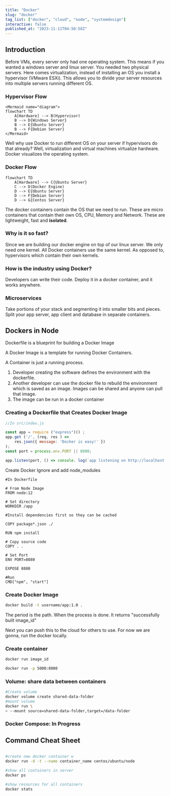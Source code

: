 ```yaml
---
title: "Docker"
slug: "docker"
tag_list: ["docker", "cloud", "node", "systemdesign"]
interactive: false
published_at: "2023-11-11T04:50:58Z"
---
```


## Introduction

Before VMs, every server only had one operating system. This means if you wanted a windows server and linux server. You needed two physical servers. Here comes virtualization, instead of installing an OS you install a hypervisor (VMware ESXi). This allows you to divide your server resources into multiple servers running different OS.

### Hypervisor Flow

```mermaid
<Mermaid name="diagram">
flowchart TD
    A[Hardware] --> B(Hypervisor)
    B --> D{Windows Server}
    B --> E{Ubuntu Server}
    B --> F{Debian Server}
</Mermaid>
```

Well why use Docker to run different OS on your server if hypervisors do that already? Well, virtualization and virtual machines virtualize hardware. Docker visualizes the operating system.

### Docker Flow

```mermaid
flowchart TD
    A[Hardware] --> C{Ubuntu Server}
    C --> D(Docker Engine)
    D --> E{Ubuntu Server}
    D --> F{Debian Server}
    D --> G{Centos Server}
```

The docker containers contain the OS that we need to run. These are micro containers that contain their own OS, CPU, Memory and Network. These are lightweight, fast and **isolated**.

### Why is it so fast?

Since we are building our docker engine on top of our linux server. We only need one kernel. All Docker containers use the same kernel. As opposed to, hypervisors which contain their own kernels.

### How is the industry using Docker?

Developers can write their code. Deploy it in a docker container, and it works anywhere.

### Microservices

Take portions of your stack and segmenting it into smaller bits and pieces. Split your app server, app client and database in separate containers.

## Dockers in Node

Dockerfile is a blueprint for building a Docker Image

A Docker Image is a template for running Docker Containers.

A Container is just a running process.

1. Developer creating the software defines the environment with the dockerfile.
2. Another developer can use the docker file to rebuild the environment which is saved as an image. Images can be shared and anyone can pull that image.
3. The image can be run in a docker container

### Creating a Dockerfile that Creates Docker Image

```js
//In src/index.js

const app = require ("express")() ;
app.get ('/', (req, res ) =>
    res.json({ message: 'Docker is easy!' })
);
const port = process.env.PORT || 8080;

app.listen(port, () => console. log(`app listening on http://localhost:${port}`))
```

Create Docker Ignore and add node_modules

```Docker
#In Dockerfile

# From Node Image
FROM node:12

# Set directory
WORKDIR /app

#Install dependencies first so they can be cached

COPY package*.json ./

RUN npm install

# Copy source code 
COPY . .

# Set Port
ENV PORT=8080

EXPOSE 8080

#Run
CMD["npm", "start"]
```

### Create Docker Image

```bash
docker build -t username/app:1.0 . 
```

The period is the path. When the process is done. It returns "successfully built image_id"

Next you can push this to the cloud for others to use. For now we are gonna, run the docker locally.

### Create container

```bash
docker run image_id

docker run -p 5000:8080

```

### Volume: share data between containers

```bash
#Create volume
docker volume create shared-data-folder
#mount volume
docker run \
> --mount source=shared-data-folder,target=/data-folder
```

### Docker Compose: In Progress

## Command Cheat Sheet

```bash

#create new docker container w
docker run -d -t --name container_name centos/ubuntu/node

#show all containers in server
docker ps

#show resources for all containers
docker stats
```
